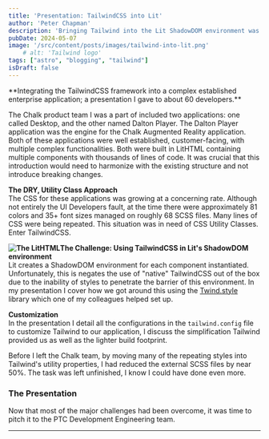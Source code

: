 ```yaml
---
title: 'Presentation: TailwindCSS into Lit'
author: 'Peter Chapman'
description: 'Bringing Tailwind into the Lit ShadowDOM environment was challenging.'
pubDate: 2024-05-07
image: '/src/content/posts/images/tailwind-into-lit.png'
    # alt: 'Tailwind logo'
tags: ["astro", "blogging", "tailwind"]
isDraft: false
---
```


<Picture src={tailwindLong} alt="The TailwindCSS logo" format="avif" />
**Integrating the TailwindCSS framework into a complex established enterprise application; a presentation I gave to about 60 developers.**

The Chalk product team I was a part of included two applications: one called Desktop, and the other named Dalton Player. The Dalton Player application was the engine for the Chalk Augmented Reality application. Both of these applications were well established, customer-facing, with multiple complex functionalities. Both were built in LitHTML containing multiple components with thousands of lines of code. It was crucial that this introduction would need to harmonize with the existing structure and not introduce breaking changes.

**The DRY, Utility Class Approach**   
The CSS for these applications was growing at a concerning rate. Although not entirely the UI Developers fault, at the time there were approximately 81 colors and 35+ font sizes managed on roughly 68 SCSS files. Many lines of CSS were being repeated. This situation was in need of CSS Utility Classes. Enter TailwindCSS.  

**<span class="svg__lit"><img src={LitHTMLsvg.src} width={LitHTMLsvg.width} height={LitHTMLsvg.height} alt="The LitHTML" /></span>The Challenge: Using TailwindCSS in Lit's ShadowDOM environment**   
Lit creates a ShadowDOM environment for each component instantiated. Unfortunately, this is negates the use of "native" TailwindCSS out of the box due to the inability of styles to penetrate the barrier of this environment. In my presentation I cover how we got around this using the <span class="link">[Twind.style](https://twind.style/)</span> library which one of my colleagues helped set up.  

**Customization**   
In the presentation I detail all the configurations in the `tailwind.config` file to customize Tailwind to our application, I discuss the simplification Tailwind provided us as well as the lighter build footprint.

Before I left the Chalk team, by moving many of the repeating styles into Tailwind's utility properties, I had reduced the external SCSS files by near 50%. The task was left unfinished, I know I could have done even more.  

### The Presentation 
Now that most of the major challenges had been overcome, it was time to pitch it to the PTC Development Engineering team. 

 <div class="video-player" style="width: 100%;">
   <YouTube id="https://youtu.be/KuumssEnPTw" 
   title="Tailwind Integration in a Shadow DOM Environment" posterQuality="max" /> 
 </div>
 
  ---
